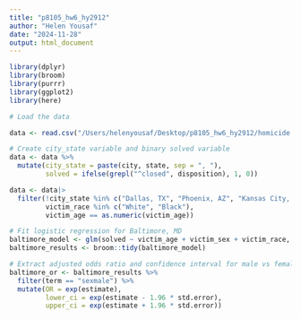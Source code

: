 ```yaml
---
title: "p8105_hw6_hy2912"
author: "Helen Yousaf"
date: "2024-11-28"
output: html_document
---
```


```r
library(dplyr)
library(broom)
library(purrr)
library(ggplot2)
library(here)
```

```r
# Load the data

data <- read.csv("/Users/helenyousaf/Desktop/p8105_hw6_hy2912/homicide.data.csv")

# Create city_state variable and binary solved variable
data <- data %>%
  mutate(city_state = paste(city, state, sep = ", "),
         solved = ifelse(grepl("^closed", disposition), 1, 0))
```

```r
data <- data|>
  filter(!city_state %in% c("Dallas, TX", "Phoenix, AZ", "Kansas City, MO", "Tulsa, AL"),
         victim_race %in% c("White", "Black"),
         victim_age == as.numeric(victim_age))
```
```r
# Fit logistic regression for Baltimore, MD
baltimore_model <- glm(solved ~ victim_age + victim_sex + victim_race, data = data %>% filter(city_state == "Baltimore, MD"), family = binomial)
baltimore_results <- broom::tidy(baltimore_model)

# Extract adjusted odds ratio and confidence interval for male vs female
baltimore_or <- baltimore_results %>%
  filter(term == "sexmale") %>%
  mutate(OR = exp(estimate),
         lower_ci = exp(estimate - 1.96 * std.error),
         upper_ci = exp(estimate + 1.96 * std.error))
```








